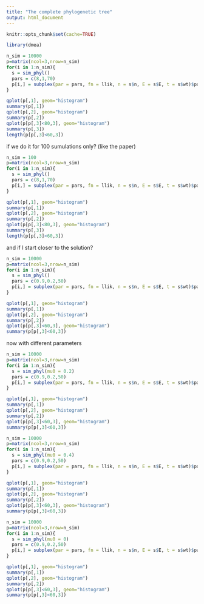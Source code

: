 ```yaml
---
title: "The complete phylogenetic tree"
output: html_document
---
```


```r
knitr::opts_chunk$set(cache=TRUE)
```

```r
library(dmea)
```

```r

n_sim = 10000
p=matrix(ncol=3,nrow=n_sim)
for(i in 1:n_sim){
  s = sim_phyl()
  pars = c(8,1,70)
  p[i,] = subplex(par = pars, fn = llik, n = s$n, E = s$E, t = s$wt)$par
}
```

```r
qplot(p[,1], geom="histogram") 
summary(p[,1])
qplot(p[,2], geom="histogram") 
summary(p[,2])
qplot(p[p[,3]<80,3], geom="histogram") 
summary(p[,3])
length(p[p[,3]<60,3])
```


if we do it for 100 sumulations only? (like the paper)

```r

n_sim = 100
p=matrix(ncol=3,nrow=n_sim)
for(i in 1:n_sim){
  s = sim_phyl()
  pars = c(8,1,70)
  p[i,] = subplex(par = pars, fn = llik, n = s$n, E = s$E, t = s$wt)$par
}
```

```r
qplot(p[,1], geom="histogram") 
summary(p[,1])
qplot(p[,2], geom="histogram") 
summary(p[,2])
qplot(p[p[,3]<80,3], geom="histogram") 
summary(p[,3])
length(p[p[,3]<60,3])
```

and if I start closer to the solution?

```r

n_sim = 10000
p=matrix(ncol=3,nrow=n_sim)
for(i in 1:n_sim){
  s = sim_phyl()
  pars = c(0.9,0.2,50)
  p[i,] = subplex(par = pars, fn = llik, n = s$n, E = s$E, t = s$wt)$par
}
```

```r
qplot(p[,1], geom="histogram") 
summary(p[,1])
qplot(p[,2], geom="histogram") 
summary(p[,2])
qplot(p[p[,3]<60,3], geom="histogram") 
summary(p[p[,3]<60,3])
```


now with different parameters

```r

n_sim = 10000
p=matrix(ncol=3,nrow=n_sim)
for(i in 1:n_sim){
  s = sim_phyl(mu0 = 0.2)
  pars = c(0.9,0.2,50)
  p[i,] = subplex(par = pars, fn = llik, n = s$n, E = s$E, t = s$wt)$par
}
```

```r
qplot(p[,1], geom="histogram") 
summary(p[,1])
qplot(p[,2], geom="histogram") 
summary(p[,2])
qplot(p[p[,3]<60,3], geom="histogram") 
summary(p[p[,3]<60,3])
```


```r

n_sim = 10000
p=matrix(ncol=3,nrow=n_sim)
for(i in 1:n_sim){
  s = sim_phyl(mu0 = 0.4)
  pars = c(0.9,0.2,50)
  p[i,] = subplex(par = pars, fn = llik, n = s$n, E = s$E, t = s$wt)$par
}
```

```r
qplot(p[,1], geom="histogram") 
summary(p[,1])
qplot(p[,2], geom="histogram") 
summary(p[,2])
qplot(p[p[,3]<60,3], geom="histogram") 
summary(p[p[,3]<60,3])
```


```r

n_sim = 10000
p=matrix(ncol=3,nrow=n_sim)
for(i in 1:n_sim){
  s = sim_phyl(mu0 = 0)
  pars = c(0.9,0.2,50)
  p[i,] = subplex(par = pars, fn = llik, n = s$n, E = s$E, t = s$wt)$par
}
```

```r
qplot(p[,1], geom="histogram") 
summary(p[,1])
qplot(p[,2], geom="histogram") 
summary(p[,2])
qplot(p[p[,3]<60,3], geom="histogram") 
summary(p[p[,3]<60,3])
```



